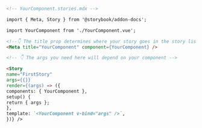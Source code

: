 ```md
<!-- YourComponent.stories.mdx -->

import { Meta, Story } from '@storybook/addon-docs';

import YourComponent from './YourComponent.vue';

<!--👇 The title prop determines where your story goes in the story list -->
<Meta title="YourComponent" component={YourComponent} />

<!-- 👇 The args you need here will depend on your component -->

<Story
name="FirstStory"
args={{}}
render={(args) => ({
components: { YourComponent },
setup() {
return { args };
},
template: `<YourComponent v-bind="args" />`,
})} />
```
